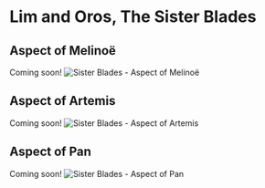 # Lim and Oros, The Sister Blades

## Aspect of Melinoë

Coming soon!
![Sister Blades - Aspect of Melinoë](../../public/weapons/blades-melinoe.png)

## Aspect of Artemis

Coming soon!
![Sister Blades - Aspect of Artemis](../../public/weapons/blades-artemis.png)

## Aspect of Pan

Coming soon!
![Sister Blades - Aspect of Pan](../../public/weapons/blades-pan.png)
